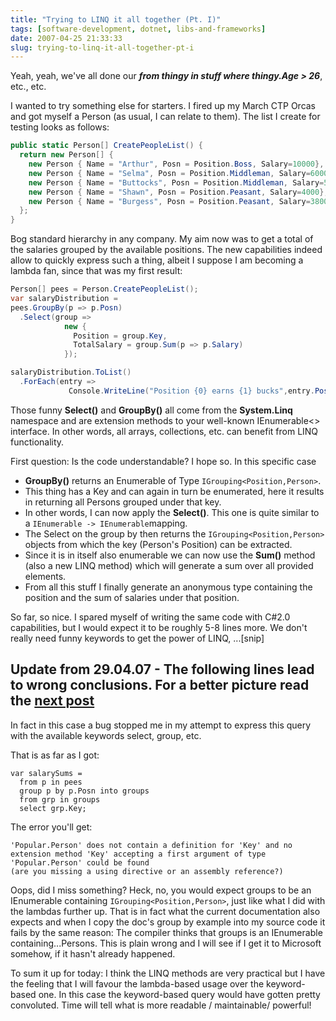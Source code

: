 ```yaml
---
title: "Trying to LINQ it all together (Pt. I)"
tags: [software-development, dotnet, libs-and-frameworks]
date: 2007-04-25 21:33:33
slug: trying-to-linq-it-all-together-pt-i
---
```


Yeah, yeah, we've all done our **_from thingy in stuff where thingy.Age > 26_**, etc., etc.

I wanted to try something else for starters. I fired up my March CTP Orcas and got myself a Person (as usual, I can relate to them). The list I create for testing looks as follows:

```csharp
public static Person[] CreatePeopleList() {
  return new Person[] {
    new Person { Name = "Arthur", Posn = Position.Boss, Salary=10000},
    new Person { Name = "Selma", Posn = Position.Middleman, Salary=6000},
    new Person { Name = "Buttocks", Posn = Position.Middleman, Salary=5500},
    new Person { Name = "Shawn", Posn = Position.Peasant, Salary=4000},
    new Person { Name = "Burgess", Posn = Position.Peasant, Salary=3800},
  };
}
```

Bog standard hierarchy in any company. My aim now was to get a total of the salaries grouped by the available positions. The new capabilities indeed allow to quickly express such a thing, albeit I suppose I am becoming a lambda fan, since that was my first result:

```csharp
Person[] pees = Person.CreatePeopleList();
var salaryDistribution =
pees.GroupBy(p => p.Posn)
  .Select(group => 
            new { 
              Position = group.Key, 
              TotalSalary = group.Sum(p => p.Salary) 
            });

salaryDistribution.ToList()
  .ForEach(entry => 
             Console.WriteLine("Position {0} earns {1} bucks",entry.Position,entry.TotalSalary));
```

Those funny **Select()** and **GroupBy()** all come from the **System.Linq** namespace and are extension methods to your well-known IEnumerable&lt;&gt; interface. In other words, all arrays, collections, etc. can benefit from LINQ functionality.

First question: Is the code understandable? I hope so. In this specific case 

* **GroupBy()** returns an Enumerable of Type `IGrouping<Position,Person>`.
* This thing has a Key and can again in turn be enumerated, here it results in returning all Persons grouped under that key.
* In other words, I can now apply the **Select()**. This one is quite similar to a `IEnumerable -> IEnumerable`mapping.
* The Select on the group by then returns the `IGrouping<Position,Person>` objects from which the key (Person's Position) can be extracted.
* Since it is in itself also enumerable we can now use the **Sum()** method (also a new LINQ method) which will generate a sum over all provided elements.
* From all this stuff I finally generate an anonymous type containing the position and the sum of salaries under that position.

So far, so nice. I spared myself of writing the same code with C#2.0 capabilities, but I would expect it to be roughly  5-8 lines more. We don't really need funny keywords to get the power of LINQ, ...[snip]

## Update from 29.04.07 - The following lines lead to wrong conclusions. For a better picture read the [next post](/2007/04/29/trying-to-linq-it-all-together-pt-i-epilogue)

In fact in this case a bug stopped me in my attempt to express this query with the available keywords select, group, etc.

That is as far as I got:

    var salarySums =
      from p in pees
      group p by p.Posn into groups
      from grp in groups
      select grp.Key;

The error you'll get:

    'Popular.Person' does not contain a definition for 'Key' and no extension method 'Key' accepting a first argument of type 'Popular.Person' could be found 
    (are you missing a using directive or an assembly reference?)


Oops, did I miss something? Heck, no, you would expect groups to be an IEnumerable containing `IGrouping<Position,Person>`, just like what I did with the lambdas further up. That is in fact what the current documentation also expects and when I copy the doc's group by example into my source code it fails by the same reason: The compiler thinks that groups is an IEnumerable containing...Persons. This is plain wrong and I will see if I get it to Microsoft somehow, if it hasn't already happened.

To sum it up for today: I think the LINQ methods are very practical but I have the feeling that I will favour the lambda-based usage over the keyword-based one. In this case the keyword-based query would have gotten pretty convoluted. Time will tell what is more readable / maintainable/ powerful!
